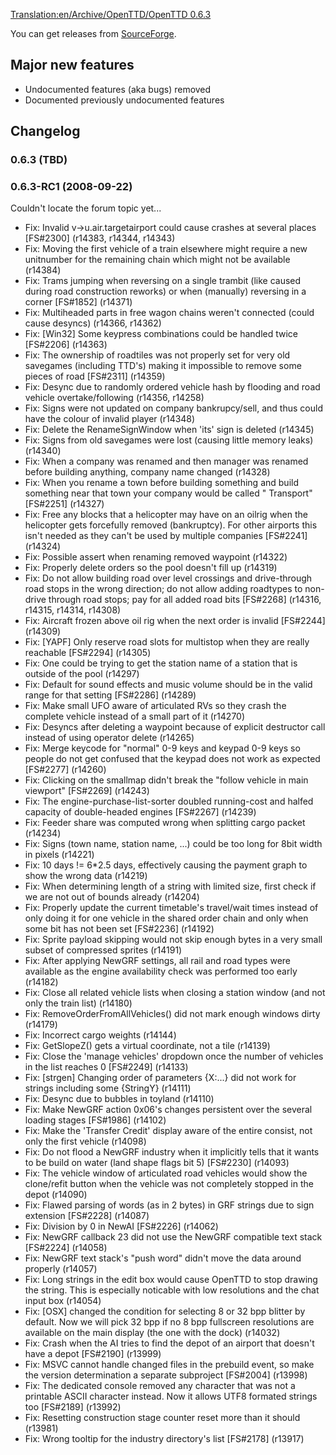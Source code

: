 [[Translation:en/Archive/OpenTTD/OpenTTD 0.6.3]]
{{en/Archive/OpenTTD/NaviPrevNext|prev=en/Archive/OpenTTD/OpenTTD 0.6.2|next=en/Archive/Lists/Roadmap 0.7|date=TBD}}

You can get releases from [http://sourceforge.net/project/showfiles.php?group_id=103924 SourceForge].


==Major new features==
* Undocumented features (aka bugs) removed
* Documented previously undocumented features

==Changelog==
===0.6.3 (TBD)===

===0.6.3-RC1 (2008-09-22)===

Couldn't locate the forum topic yet...

* Fix: Invalid v->u.air.targetairport could cause crashes at several places [FS#2300] (r14383, r14344, r14343)
* Fix: Moving the first vehicle of a train elsewhere might require a new unitnumber for the remaining chain which might not be available (r14384) 
* Fix: Trams jumping when reversing on a single trambit (like caused during road construction reworks) or when (manually) reversing in a corner [FS#1852] (r14371) 
* Fix: Multiheaded parts in free wagon chains weren't connected (could cause desyncs) (r14366, r14362) 
* Fix: [Win32] Some keypress combinations could be handled twice [FS#2206] (r14363) 
* Fix: The ownership of roadtiles was not properly set for very old savegames (including TTD's) making it impossible to remove some pieces of road [FS#2311] (r14359) 
* Fix: Desync due to randomly ordered vehicle hash by flooding and road vehicle overtake/following (r14356, r14258) 
* Fix: Signs were not updated on company bankrupcy/sell, and thus could have the colour of invalid player (r14348) 
* Fix: Delete the RenameSignWindow when 'its' sign is deleted (r14345) 
* Fix: Signs from old savegames were lost (causing little memory leaks) (r14340) 
* Fix: When a company was renamed and then manager was renamed before building anything, company name changed (r14328) 
* Fix: When you rename a town before building something and build something near that town your company would be called "<old townname> Transport" [FS#2251] (r14327) 
* Fix: Free any blocks that a helicopter may have on an oilrig when the helicopter gets forcefully removed (bankruptcy). For other airports this isn't needed as they can't be used by multiple companies [FS#2241] (r14324) 
* Fix: Possible assert when renaming removed waypoint (r14322) 
* Fix: Properly delete orders so the pool doesn't fill up (r14319) 
* Fix: Do not allow building road over level crossings and drive-through road stops in the wrong direction; do not allow adding roadtypes to non-drive through road stops; pay for all added road bits [FS#2268] (r14316, r14315, r14314, r14308) 
* Fix: Aircraft frozen above oil rig when the next order is invalid [FS#2244] (r14309) 
* Fix: [YAPF] Only reserve road slots for multistop when they are really reachable [FS#2294] (r14305) 
* Fix: One could be trying to get the station name of a station that is outside of the pool (r14297) 
* Fix: Default for sound effects and music volume should be in the valid range for that setting [FS#2286] (r14289) 
* Fix: Make small UFO aware of articulated RVs so they crash the complete vehicle instead of a small part of it (r14270) 
* Fix: Desyncs after deleting a waypoint because of explicit destructor call instead of using operator delete (r14265) 
* Fix: Merge keycode for "normal" 0-9 keys and keypad 0-9 keys so people do not get confused that the keypad does not work as expected [FS#2277] (r14260) 
* Fix: Clicking on the smallmap didn't break the "follow vehicle in main viewport" [FS#2269] (r14243) 
* Fix: The engine-purchase-list-sorter doubled running-cost and halfed capacity of double-headed engines [FS#2267] (r14239) 
* Fix: Feeder share was computed wrong when splitting cargo packet (r14234) 
* Fix: Signs (town name, station name, ...) could be too long for 8bit width in pixels (r14221) 
* Fix: 10 days != 6*2.5 days, effectively causing the payment graph to show the wrong data (r14219) 
* Fix: When determining length of a string with limited size, first check if we are not out of bounds already (r14204) 
* Fix: Properly update the current timetable's travel/wait times instead of only doing it for one vehicle in the shared order chain and only when some bit has not been set [FS#2236] (r14192) 
* Fix: Sprite payload skipping would not skip enough bytes in a very small subset of compressed sprites (r14191) 
* Fix: After applying NewGRF settings, all rail and road types were available as the engine availability check was performed too early (r14182) 
* Fix: Close all related vehicle lists when closing a station window (and not only the train list) (r14180) 
* Fix: RemoveOrderFromAllVehicles() did not mark enough windows dirty (r14179) 
* Fix: Incorrect cargo weights (r14144) 
* Fix: GetSlopeZ() gets a virtual coordinate, not a tile (r14139) 
* Fix: Close the 'manage vehicles' dropdown once the number of vehicles in the list reaches 0 [FS#2249] (r14133) 
* Fix: [strgen] Changing order of parameters {X:...} did not work for strings including some {StringY} (r14111) 
* Fix: Desync due to bubbles in toyland (r14110) 
* Fix: Make NewGRF action 0x06's changes persistent over the several loading stages [FS#1986] (r14102) 
* Fix: Make the 'Transfer Credit' display aware of the entire consist, not only the first vehicle (r14098) 
* Fix: Do not flood a NewGRF industry when it implicitly tells that it wants to be build on water (land shape flags bit 5) [FS#2230] (r14093) 
* Fix: The vehicle window of articulated road vehicles would show the clone/refit button when the vehicle was not completely stopped in the depot (r14090) 
* Fix: Flawed parsing of words (as in 2 bytes) in GRF strings due to sign extension [FS#2228] (r14087) 
* Fix: Division by 0 in NewAI [FS#2226] (r14062) 
* Fix: NewGRF callback 23 did not use the NewGRF compatible text stack [FS#2224] (r14058) 
* Fix: NewGRF text stack's "push word" didn't move the data around properly (r14057) 
* Fix: Long strings in the edit box would cause OpenTTD to stop drawing the string. This is especially noticable with low resolutions and the chat input box (r14054) 
* Fix: [OSX] changed the condition for selecting 8 or 32 bpp blitter by default. Now we will pick 32 bpp if no 8 bpp fullscreen resolutions are available on the main display (the one with the dock) (r14032) 
* Fix: Crash when the AI tries to find the depot of an airport that doesn't have a depot [FS#2190] (r13999) 
* Fix: MSVC cannot handle changed files in the prebuild event, so make the version determination a separate subproject [FS#2004] (r13998) 
* Fix: The dedicated console removed any character that was not a printable ASCII character instead. Now it allows UTF8 formated strings too [FS#2189] (r13992) 
* Fix: Resetting construction stage counter reset more than it should (r13981) 
* Fix: Wrong tooltip for the industry directory's list [FS#2178] (r13917)